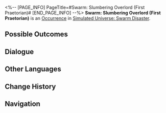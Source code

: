 <%-- [PAGE_INFO]
PageTitle=#Swarm: Slumbering Overlord (First Praetorian)#
[END_PAGE_INFO] --%>
{{Stub}}
{{Simulated Universe Event Infobox
|id            = 18801
|title         = 
|image         = Occurrence Swarm.png
|domains_su    = 
|domains_swarm = Unknown
|domains_gng   = 
|domains_du    = 
|domains_und   = Unknown
|requirements  = 
|prev          = 
|next          = 
|characters    = 
|factions      = 
|order         = 036
|order_du      = 
}}
'''Swarm: Slumbering Overlord (First Praetorian)''' is an [[Simulated Universe/Occurrence|Occurrence]] in [[Simulated Universe: Swarm Disaster]].

==Possible Outcomes==
{{Possible Outcomes
|choice_1 = Make a detour.
|result_1 = Shhh... Stay absolutely quiet.
|modes_1  = und

|choice_2 = Take "spore."
|result_2 = Enter battle with the Swarm. After achieving victory, obtain 3 Component(s) of 1-star rarity and 1 Curio(s).
|modes_2  = und

|choice_3 = Take "spore."
|result_3 = Enter battle with the Swarm. After achieving victory, obtain 1 Blessing(s) and 1 Curio(s).
|modes_3  = 

|choice_4 = Offer your spore sacks to the lord.
|result_4 = Lose Curio: Insect Web and gain 3 random Curio(s).
|modes_4  = 

|choice_5 = Make a detour.
|result_5 = Shhh... Stay absolutely quiet. (The Swarm's alertness will be slightly increased)
|modes_5  = swarm

|choice_6 = Take "spore."
|result_6 = Obtain one 2-star Blessing of Propagation. (The Swarm's alertness will be greatly increased)
|modes_6  = swarm

}}
<!--
==Gameplay Notes==
* 
-->
==Dialogue==
{{Dialogue Start}}
:{{tx}}
{{Dialogue End}}

==Other Languages==
{{Other Languages
|en   = Swarm: Slumbering Overlord (First Praetorian)
|zhs  = 虫潮•沉睡领主（一级卫戍）
|zht  = 蟲潮•沉睡領主（一級衛戍）
|ja   = {{Rubi|虫|むし}}の{{Rubi|潮|しお}}・{{Rubi|深眠|しんみん}}の{{Rubi|領主|りょうしゅ}}（{{Rubi|一級守備|いっきゅうしゅび}}）
|ko   = 곤충 파도•깊이 잠든 영주(1급 경비)
|es   = Enjambre: Cacique dormido (primer pretoriano)
|fr   = Le seigneur assoupi de l'Essaim (premier prétorien)
|ru   = Жужжание: Повелитель сна (гарнизон ур. 1)
|th   = คลื่นแมลง: ท่านผู้หลับใหล (กองกำลังระดับ 1)
|vi   = Côn Trùng - Lãnh Chúa Ngủ Say (Cảnh Vệ Cấp 1)
|de   = Der Schwarm: Schlafender Herrscher (Garnisonsstufe 1)
|id   = Swarm: Raja yang Tertidur (Garnisun Tingkat 1)
|pt   = Enxame: Soberano Adormecido (Primeiro Pretoriano)
}}

==Change History==
{{Change History|1.3}}

==Navigation==
{{Occurrence Navbox}}